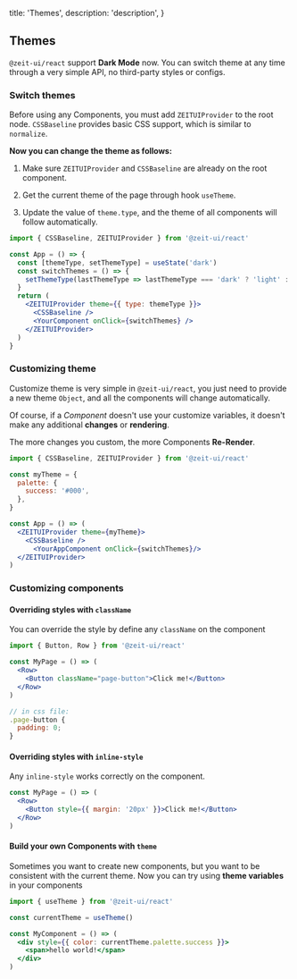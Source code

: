 
  title: 'Themes',
  description: 'description',
}

## Themes

`@zeit-ui/react` support **Dark Mode** now. You can switch theme at any time through a very simple API, no third-party styles or configs.

<Spacer y={2} />

### Switch themes

<Note>Before using any Components, you must add <Code>ZEITUIProvider</Code> to the root node.</Note>
<Spacer y={0.5} />
<Note type="success"><Code>CSSBaseline</Code> provides basic CSS support, which is similar to <Code>normalize</Code>.</Note>
<Spacer y={1} />

**Now you can change the theme as follows:**

  1. Make sure `ZEITUIProvider` and `CSSBaseline` are already on the root component.

  2. Get the current theme of the page through hook `useTheme`.

  3. Update the value of `theme.type`, and the theme of all components will follow automatically.

```jsx
import { CSSBaseline, ZEITUIProvider } from '@zeit-ui/react'

const App = () => {
  const [themeType, setThemeType] = useState('dark')
  const switchThemes = () => {
    setThemeType(lastThemeType => lastThemeType === 'dark' ? 'light' : 'dark')
  }
  return (
    <ZEITUIProvider theme={{ type: themeType }}>
      <CSSBaseline />
      <YourComponent onClick={switchThemes} />
    </ZEITUIProvider>
  )
}
```

<Spacer y={3} />

### Customizing theme

Customize theme is very simple in `@zeit-ui/react`, you just need to provide a new theme `Object`, and all the components will change automatically.

Of course, if a *Component* doesn't use your customize variables, it doesn't make any additional **changes** or **rendering**.

<Spacer y={1} />
<Note type="warning">The more changes you custom, the more Components <b>Re-Render</b>.</Note>

```jsx
import { CSSBaseline, ZEITUIProvider } from '@zeit-ui/react'

const myTheme = {
  palette: {
    success: '#000',
  },
}

const App = () => (
  <ZEITUIProvider theme={myTheme}>
    <CSSBaseline />
      <YourAppComponent onClick={switchThemes}/>
  </ZEITUIProvider>
)
```

<Spacer y={3} />

### Customizing components

#### Overriding styles with `className`

You can override the style by define any `className` on the component

```jsx
import { Button, Row } from '@zeit-ui/react'

const MyPage = () => (
  <Row>
    <Button className="page-button">Click me!</Button>
  </Row>
)

// in css file:
.page-button {
  padding: 0;
}
```

<Spacer y={2} />

#### Overriding styles with `inline-style`

Any `inline-style` works correctly on the component.

```jsx
const MyPage = () => (
  <Row>
    <Button style={{ margin: '20px' }}>Click me!</Button>
  </Row>
)
```

<Spacer y={2} />

#### Build your own Components with `theme`

Sometimes you want to create new components, but you want to be consistent with the current theme. Now you can try using **theme variables** in your components

```jsx
import { useTheme } from '@zeit-ui/react'

const currentTheme = useTheme()

const MyComponent = () => (
  <div style={{ color: currentTheme.palette.success }}>
    <span>hello world!</span>
  </div>
)
```


